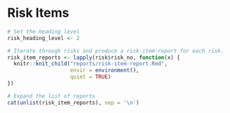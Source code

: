 # Risk Items

```r
# Set the heading level
risk_heading_level <- 2

# Iterate through risks and produce a risk-item-report for each risk.
risk_item_reports <- lapply(risk$risk_no, function(x) {
  knitr::knit_child("reports/risk-item-report.Rmd", 
                    envir = environment(), 
                    quiet = TRUE)
})

# Expand the list of reports
cat(unlist(risk_item_reports), sep = '\n')
```

